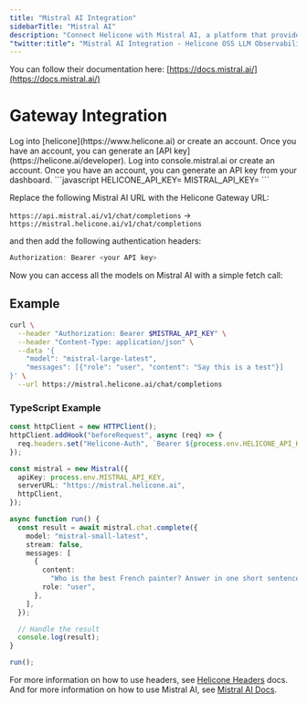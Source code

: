 ```yaml
---
title: "Mistral AI Integration"
sidebarTitle: "Mistral AI"
description: "Connect Helicone with Mistral AI, a platform that provides state-of-the-art language models including Mistral-Large and Mistral-Medium for various AI applications."
"twitter:title": "Mistral AI Integration - Helicone OSS LLM Observability"
---
```


You can follow their documentation here: [https://docs.mistral.ai/](https://docs.mistral.ai/)

# Gateway Integration

<Steps>
  <Step title="Create a Helicone account">
    Log into [helicone](https://www.helicone.ai) or create an account. Once you have an account, you
    can generate an [API key](https://helicone.ai/developer).
  </Step>
  <Step title="Create a Mistral AI account">
    Log into console.mistral.ai or create an account. Once you have an account, you
    can generate an API key from your dashboard.
  </Step>
  <Step title="Set HELICONE_API_KEY and MISTRAL_API_KEY as environment variable">
```javascript
HELICONE_API_KEY=<your API key>
MISTRAL_API_KEY=<your API key>
```
  </Step>
  <Step title="Modify the base URL and add Auth headers">

Replace the following Mistral AI URL with the Helicone Gateway URL:

`https://api.mistral.ai/v1/chat/completions` -> `https://mistral.helicone.ai/v1/chat/completions`

and then add the following authentication headers:

```javascript
Authorization: Bearer <your API key>
```

</Step>
</Steps>

Now you can access all the models on Mistral AI with a simple fetch call:

## Example

```bash
curl \
  --header "Authorization: Bearer $MISTRAL_API_KEY" \
  --header "Content-Type: application/json" \
  --data '{
    "model": "mistral-large-latest",
    "messages": [{"role": "user", "content": "Say this is a test"}]
}' \
  --url https://mistral.helicone.ai/chat/completions
```

### TypeScript Example

```typescript
const httpClient = new HTTPClient();
httpClient.addHook("beforeRequest", async (req) => {
  req.headers.set("Helicone-Auth", `Bearer ${process.env.HELICONE_API_KEY}`);
});

const mistral = new Mistral({
  apiKey: process.env.MISTRAL_API_KEY,
  serverURL: "https://mistral.helicone.ai",
  httpClient,
});

async function run() {
  const result = await mistral.chat.complete({
    model: "mistral-small-latest",
    stream: false,
    messages: [
      {
        content:
          "Who is the best French painter? Answer in one short sentence.",
        role: "user",
      },
    ],
  });

  // Handle the result
  console.log(result);
}

run();
```

For more information on how to use headers, see [Helicone Headers](https://docs.helicone.ai/helicone-headers/header-directory#utilizing-headers) docs.
And for more information on how to use Mistral AI, see [Mistral AI Docs](https://docs.mistral.ai/).
